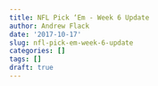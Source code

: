 ```yaml
---
title: NFL Pick ‘Em - Week 6 Update
author: Andrew Flack
date: '2017-10-17'
slug: nfl-pick-em-week-6-update
categories: []
tags: []
draft: true
---
```


